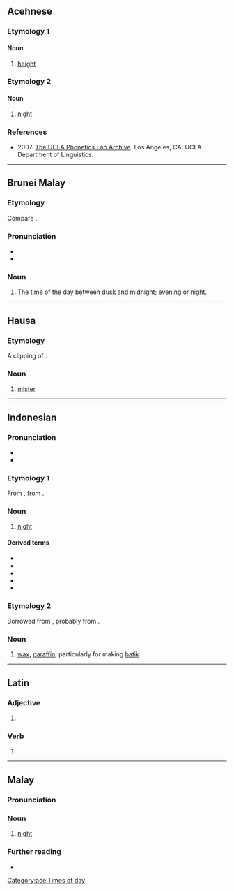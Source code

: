 {{also|Malam|malām|mālam|maļam}}
==Acehnese==

===Etymology 1===

====Noun====
{{head|ace|noun}}

# [[height]]

===Etymology 2===

====Noun====
{{head|ace|noun}}

# [[night]]

===References===
* 2007. [http://archive.phonetics.ucla.edu/ The UCLA Phonetics Lab Archive]. Los Angeles, CA: UCLA Department of Linguistics.

[[Category:ace:Times of day]]

----

==Brunei Malay==

===Etymology===
Compare {{cog|ms|malam}}.

===Pronunciation===
* {{IPA|kxd|/malam/}}
* {{hyph|kxd|ma|lam}}

===Noun===
{{head|kxd|noun}}

# The time of the day between [[dusk]] and [[midnight]]; [[evening]] or [[night]].

----

==Hausa==

===Etymology===
A clipping of {{m|ha|malami}}.

===Noun===
{{ha-noun|m|mālàm|mā̀làmai}}

# [[mister]]

----

==Indonesian==

===Pronunciation===
* {{IPA|id|/ˈmalam/}}
* {{rhymes|id|am}}

===Etymology 1===
From {{inh|id|ms|malam}}, 
from {{inh|id|ms-cla|malam}}.

===Noun===
{{id-noun}}

# [[night]]

====Derived terms====
* {{l|id|bermalam}}
* {{l|id|kemalaman}}
* {{l|id|malam-malam}}
* {{l|id|semalaman}}
* {{l|id|semalam}}

===Etymology 2===
Borrowed from {{bor|id|jv|ꦩꦭꦩ꧀}}, probably from {{der|id|sa|मल}}. {{rfe|id}}

===Noun===
{{id-noun}}

# [[wax]], [[paraffin]], particularly for making [[batik]]

----

==Latin==

===Adjective===
{{la-adj-form|malam}}

# {{inflection of|la|malus||acc|f|s}}

===Verb===
{{la-verb-form|mālam}}

# {{inflection of|la|mālō||1|s|futr|actv|ind}}

----

==Malay==

===Pronunciation===
{{rfp|ms}}

===Noun===
{{ms-noun|j=مالم}}

# [[night]]

===Further reading===
* {{R:PRPM}}